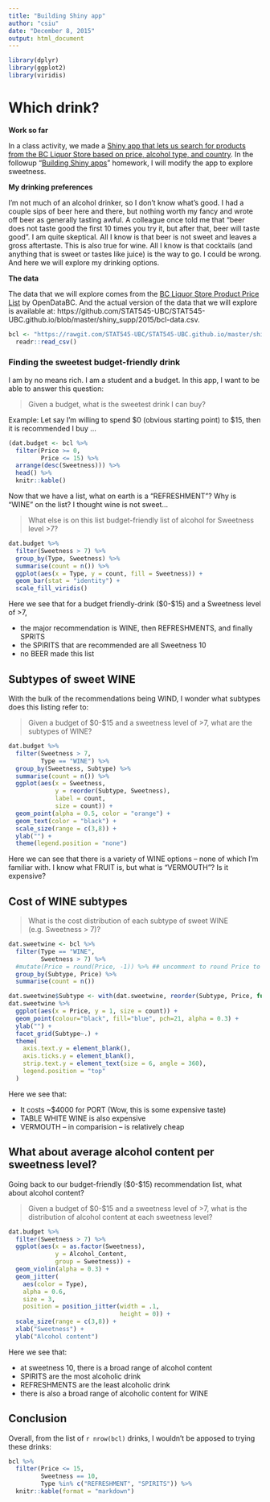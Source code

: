 ```yaml
---
title: "Building Shiny app"
author: "csiu"
date: "December 8, 2015"
output: html_document
---
```

```r
library(dplyr)
library(ggplot2)
library(viridis)
```

# Which drink?

**Work so far**

In a class activity, we made a [Shiny app that lets us search for products from the BC Liquor Store based on price, alcohol type, and country]((http://stat545-ubc.github.io/shiny01_activity.html#final-shiny-app-code)). In the followup "[Building Shiny apps](http://stat545-ubc.github.io/hw11_shiny.html)" homework, I will modify the app to explore sweetness.

**My drinking preferences**

I'm not much of an alcohol drinker, so I don't know what's good. I had a couple sips of beer here and there, but nothing worth my fancy and wrote off beer as generally tasting awful. A colleague once told me that "beer does not taste good the first 10 times you try it, but after that, beer will taste good". I am quite skeptical. All I know is that beer is not sweet and leaves a gross aftertaste. This is also true for wine. All I know is that cocktails (and anything that is sweet or tastes like juice) is the way to go. I could be wrong. And here we will explore my drinking options.

**The data**

The data that we will explore comes from the [BC Liquor Store Product Price List](https://www.opendatabc.ca/dataset/bc-liquor-store-product-price-list-current-prices) by OpenDataBC. And the actual version of the data that we will explore is available at: https://github.com/STAT545-UBC/STAT545-UBC.github.io/blob/master/shiny_supp/2015/bcl-data.csv.

```r
bcl <- "https://rawgit.com/STAT545-UBC/STAT545-UBC.github.io/master/shiny_supp/2015/bcl-data.csv" %>% 
  readr::read_csv()
```


### Finding the sweetest budget-friendly drink

I am by no means rich. I am a student and a budget. In this app, I want to be able to answer this question:

> Given a budget, what is the sweetest drink I can buy?

Example: Let say I'm willing to spend $0 (obvious starting point) to $15, then it is recommended I buy ...

```r
(dat.budget <- bcl %>% 
  filter(Price >= 0,
         Price <= 15) %>% 
  arrange(desc(Sweetness))) %>% 
  head() %>% 
  knitr::kable()
```

Now that we have a list, what on earth is a "REFRESHMENT"? Why is "WINE" on the list? I thought wine is not sweet...

> What else is on this list budget-friendly list of alcohol for Sweetness level >7?

```r
dat.budget %>% 
  filter(Sweetness > 7) %>% 
  group_by(Type, Sweetness) %>% 
  summarise(count = n()) %>% 
  ggplot(aes(x = Type, y = count, fill = Sweetness)) + 
  geom_bar(stat = "identity") +
  scale_fill_viridis()  
```

Here we see that for a budget friendly-drink ($0-$15) and a Sweetness level of >7, 

- the major recommendation is WINE, then REFRESHMENTS, and finally SPRITS
- the SPIRITS that are recommended are all Sweetness 10
- no BEER made this list

## Subtypes of sweet WINE
With the bulk of the recommendations being WIND, I wonder what subtypes does this listing refer to:

> Given a budget of $0-$15 and a sweetness level of >7, what are the subtypes of WINE?

```r
dat.budget %>% 
  filter(Sweetness > 7,
         Type == "WINE") %>% 
  group_by(Sweetness, Subtype) %>% 
  summarise(count = n()) %>% 
  ggplot(aes(x = Sweetness, 
             y = reorder(Subtype, Sweetness), 
             label = count,
             size = count)) + 
  geom_point(alpha = 0.5, color = "orange") +
  geom_text(color = "black") +
  scale_size(range = c(3,8)) +
  ylab("") +
  theme(legend.position = "none")
```

Here we can see that there is a variety of WINE options -- none of which I'm familiar with. I know what FRUIT is, but what is "VERMOUTH"? Is it expensive?

## Cost of WINE subtypes

> What is the cost distribution of each subtype of sweet WINE (e.g. Sweetness > 7)?

```r
dat.sweetwine <- bcl %>% 
  filter(Type == "WINE",
         Sweetness > 7) %>% 
  #mutate(Price = round(Price, -1)) %>% ## uncomment to round Price to nearest $10?
  group_by(Subtype, Price) %>% 
  summarise(count = n())

dat.sweetwine$Subtype <- with(dat.sweetwine, reorder(Subtype, Price, function(x){-max(x)}))
dat.sweetwine %>%  
  ggplot(aes(x = Price, y = 1, size = count)) +
  geom_point(colour="black", fill="blue", pch=21, alpha = 0.3) +
  ylab("") +
  facet_grid(Subtype~.) +
  theme(
    axis.text.y = element_blank(),
    axis.ticks.y = element_blank(),
    strip.text.y = element_text(size = 6, angle = 360),
    legend.position = "top"
  )
```

Here we see that:

- It costs ~$4000 for PORT (Wow, this is some expensive taste)
- TABLE WHITE WINE is also expensive
- VERMOUTH -- in comparision -- is relatively cheap

## What about average alcohol content per sweetness level?
Going back to our budget-friendly ($0-$15) recommendation list, what about alcohol content?

> Given a budget of $0-$15 and a sweetness level of >7, what is the distribution of alcohol content at each sweetness level?

```r
dat.budget %>% 
  filter(Sweetness > 7) %>% 
  ggplot(aes(x = as.factor(Sweetness), 
             y = Alcohol_Content,
             group = Sweetness)) +
  geom_violin(alpha = 0.3) +
  geom_jitter(
    aes(color = Type),
    alpha = 0.6,
    size = 3,
    position = position_jitter(width = .1,
                               height = 0)) +
  scale_size(range = c(3,8)) +
  xlab("Sweetness") +
  ylab("Alcohol content")
```

Here we see that: 

- at sweetness 10, there is a broad range of alcohol content 
- SPIRITS are the most alcoholic drink
- REFRESHMENTS are the least alcoholic drink
- there is also a broad range of alcoholic content for WINE

## Conclusion

Overall, from the list of `r nrow(bcl)` drinks, I wouldn't be apposed to trying these drinks:

```r
bcl %>% 
  filter(Price <= 15,
         Sweetness == 10,
         Type %in% c("REFRESHMENT", "SPIRITS")) %>% 
  knitr::kable(format = "markdown")
```

